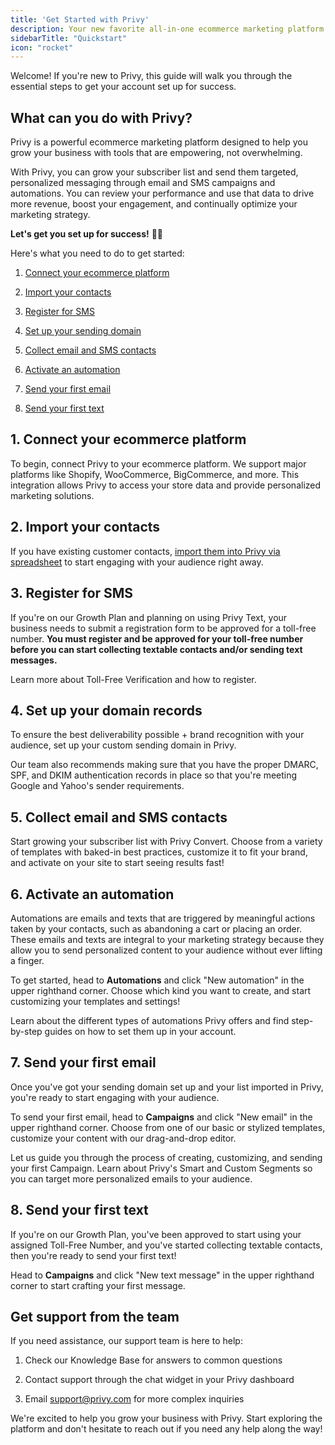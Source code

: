```yaml
---
title: 'Get Started with Privy'
description: Your new favorite all-in-one ecommerce marketing platform.
sidebarTitle: "Quickstart"
icon: "rocket"
---
```


Welcome! If you're new to Privy, this guide will walk you through the essential steps to get your account set up for success.

## What can you do with Privy?

Privy is a powerful ecommerce marketing platform designed to help you grow your business with tools that are empowering, not overwhelming.

With Privy, you can grow your subscriber list and send them targeted, personalized messaging through email and SMS campaigns and automations. You can review your performance and use that data to drive more revenue, boost your engagement, and continually optimize your marketing strategy.

**Let's get you set up for success!** 💪🏼

Here's what you need to do to get started:

1. <a href="#1-connect-your-ecommerce-platform" >Connect your ecommerce platform</a>

2. <a href="#2-import-your-contacts" >Import your contacts</a>

3. <a href="#3-register-for-sms" >Register for SMS</a>

4. <a href="#4-set-up-your-domain-records" >Set up your sending domain</a>

5. <a href="#5-collect-email-and-sms-contacts" >Collect email and SMS contacts</a>

6. <a href="#6-activate-an-automation" >Activate an automation</a>

7. <a href="#7-send-your-first-email" >Send your first email</a>

8. <a href="#8-send-your-first-text" >Send your first text</a>

## 1. Connect your ecommerce platform

To begin, connect Privy to your ecommerce platform. We support major platforms like Shopify, WooCommerce, BigCommerce, and more. This integration allows Privy to access your store data and provide personalized marketing solutions.

<CardGroup cols={2}>
  <Card horizontal title="Install Privy on your site" icon="globe" />

  <Card horizontal title="Integrate with your Email Service Provider" icon="envelope" />
</CardGroup>

## 2. Import your contacts

If you have existing customer contacts, [import them into Privy via spreadsheet](https://privy.mintlify.app/docs/learn/contact-management/import-and-manage-contacts) to start engaging with your audience right away.

## 3. Register for SMS

If you're on our Growth Plan and planning on using Privy Text, your business needs to submit a registration form to be approved for a toll-free number. **You must register and be approved for your toll-free number before you can start collecting textable contacts and/or sending text messages.**

<Card horizontal title="Toll-Free Verification" icon="mobile" href="https://privy.mintlify.app/docs/learn/compliance/toll-free-verification">
  Learn more about Toll-Free Verification and how to register.
</Card>

## 4. Set up your domain records

To ensure the best deliverability possible + brand recognition with your audience, set up your custom sending domain in Privy.

Our team also recommends making sure that you have the proper DMARC, SPF, and DKIM authentication records in place so that you're meeting Google and Yahoo's sender requirements.

<CardGroup cols={2}>
  <Card horizontal title="Set up your custom sending domain" icon="globe" href="https://privy.mintlify.app/docs/learn/deliverability/use-a-custom-sending-domain" />

  <Card horizontal title="Make sure your domain is authenticated" icon="envelope" href="https://privy.mintlify.app/docs/learn/deliverability/understanding-email-authentication" />
</CardGroup>

## 5. Collect email and SMS contacts

Start growing your subscriber list with Privy Convert. Choose from a variety of templates with baked-in best practices, customize it to fit your brand, and activate on your site to start seeing results fast!



<Card title="Launch your first display" icon="bolt" horizontal={true} href="https://privy.mintlify.app/docs/learn/displays/create-a-display">

</Card>



## 6. Activate an automation

Automations are emails and texts that are triggered by meaningful actions taken by your contacts, such as abandoning a cart or placing an order. These emails and texts are integral to your marketing strategy because they allow you to send personalized content to your audience without ever lifting a finger.

To get started, head to **Automations** and click "New automation" in the upper righthand corner. Choose which kind you want to create, and start customizing your templates and settings!

<Card title="Explore types of Automations" icon="globe" href="https://privy.mintlify.app/docs/learn/automations/automations-overview">
  Learn about the different types of automations Privy offers and find step-by-step guides on how to set them up in your account.
</Card>

## 7. Send your first email

Once you've got your sending domain set up and your list imported in Privy, you're ready to start engaging with your audience.

To send your first email, head to **Campaigns** and click "New email" in the upper righthand corner. Choose from one of our basic or stylized templates, customize your content with our drag-and-drop editor.

<CardGroup cols={2}>
  <Card title="Creating your first email" icon="globe" href="https://privy.mintlify.app/docs/learn/email-campaigns/send-an-email-campaign">
    Let us guide you through the process of creating, customizing, and sending your first Campaign.
  </Card>

  <Card title="Explore segmentation" icon="envelope" href="https://privy.mintlify.app/docs/learn/email-campaigns/segmentation">
    Learn about Privy's Smart and Custom Segments so you can target more personalized emails to your audience.
  </Card>
</CardGroup>

## 8. Send your first text

If you're on our Growth Plan, you've been approved to start using your assigned Toll-Free Number, and you've started collecting textable contacts, then you're ready to send your first text!

Head to **Campaigns** and click "New text message" in the upper righthand corner to start crafting your first message.

<Card horizontal title="Creating your first text message" icon="globe" href="https://privy.mintlify.app/docs/learn/sms-campaigns/send-a-text-campaign" />

## Get support from the team

If you need assistance, our support team is here to help:

1. Check our Knowledge Base for answers to common questions

2. Contact support through the chat widget in your Privy dashboard

3. Email [support@privy.com](mailto:support@privy.com) for more complex inquiries

We're excited to help you grow your business with Privy. Start exploring the platform and don't hesitate to reach out if you need any help along the way!